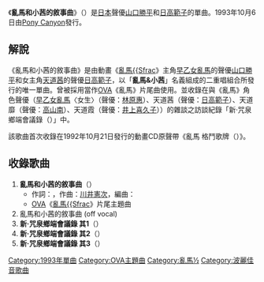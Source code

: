 {{NoteTA
|1 = zh:½; zh-cn:{{small|{{math|{{sfrac|1|2}}}}}}; zh-tw:{{small|{{math|{{sfrac|1|2}}}}}};
|2 = ½=>zh-hans:{{small|{{math|{{sfrac|1|2}}}}}}; ½=>zh-hant:{{small|{{math|{{sfrac|1|2}}}}}};<!--zh兼容zh-hans、zh-hant會優先顯示，但下位區域轉換不影響-->
}}
{{unreferenced|time=2017-01-26T14:42:28+00:00}}
{{Infobox Single
| Name           = 亂馬和小茜的敘事曲<br /><small>（{{lang|ja|乱馬とあかねのバラード}}）</small>
| Artist         = [[早乙女亂馬|亂馬]]&[[亂馬½#天道家|小茜]]
| Album          = 
| Released       = 1993年10月6日
| Recorded       = 
| Genre          = [[日本流行音樂|J-POP]]
| Length         = <!--分秒-->
| Label          = [[波麗佳音|Pony Canyon]]
| Producer       = 
| Chart position = 
| Certification  = 
| Last single    = -
| This single    = '''亂馬和小茜的敘事曲'''<br />（1993年）
| Next single    = －
}}
《'''亂馬和小茜的敘事曲'''》（{{lang-ja|乱馬とあかねのバラード}}）是[[日本|日本]]聲優[[山口勝平|山口勝平]]和[[日高範子|日高範子]]的單曲。1993年10月6日由[[波麗佳音|Pony Canyon]]發行。

== 解說 ==
《亂馬和小茜的敘事曲》是由動畫《[[亂馬½|亂馬{{Sfrac]]》主角[[早乙女亂馬|早乙女亂馬]]的聲優[[山口勝平|山口勝平]]和女主角[[亂馬½#天道家|天道茜]]的聲優[[日高範子|日高範子]]，以「'''亂馬&小茜'''」名義組成的二重唱組合所發行的唯一單曲。曾被採用當作[[OVA|OVA]]《亂馬{{Sfrac|1|2}}》片尾曲使用。並收錄在與《亂馬{{Sfrac|1|2}}》角色聲優（[[早乙女亂馬|早乙女亂馬]]〈女生〉（聲優：[[林原惠|林原惠]]）、天道茜（聲優：[[日高範子|日高範子]]）、天道靡（聲優：[[高山南|高山南]]）、天道霞（聲優：[[井上喜久子|井上喜久子]]））的{{link-ja|井戶端|井戸端会議}}雜談之訪談紀錄「新·咒泉鄉端會議錄（<small>{{lang|ja|新·呪泉郷端会議録}}</small>）」中。

該歌曲首次收錄在1992年10月21日發行的動畫CD原聲帶《亂馬{{Sfrac|1|2}} 格鬥歌牌（<small>{{lang|ja|らんま½ 格闘歌かるた}}</small>）》。

== 收錄歌曲 ==
# '''亂馬和小茜的敘事曲'''（'''<small>{{lang|ja|乱馬とあかねのバラード}}</small>'''）
#* 作詞：{{link-ja|亂馬的歌劇團文藝部|乱馬的歌劇団御一行様}}，作曲：[[川井憲次|川井憲次]]，編曲：{{link-ja|中村暢之|中村暢之}}
#* [[OVA|OVA]]《[[亂馬½#OVA|亂馬{{Sfrac]]》片尾主題曲
# 亂馬和小茜的敘事曲 (off vocal)
# '''新·咒泉鄉端會議錄 其1'''（'''<small>{{lang|ja|新·呪泉郷端会議録 その1}}</small>'''）
# '''新·咒泉鄉端會議錄 其2'''（'''<small>{{lang|ja|新·呪泉郷端会議録 その2}}</small>'''）
# '''新·咒泉鄉端會議錄 其3'''（'''<small>{{lang|ja|新·呪泉郷端会議録 その3}}</small>'''）

{{亂馬½}}
{{DEFAULTSORT:Ranma to Akane no Ballade}}
[[Category:1993年單曲|Category:1993年單曲]]
[[Category:OVA主題曲|Category:OVA主題曲]]
[[Category:亂馬½|Category:亂馬½]]
[[Category:波麗佳音歌曲|Category:波麗佳音歌曲]]